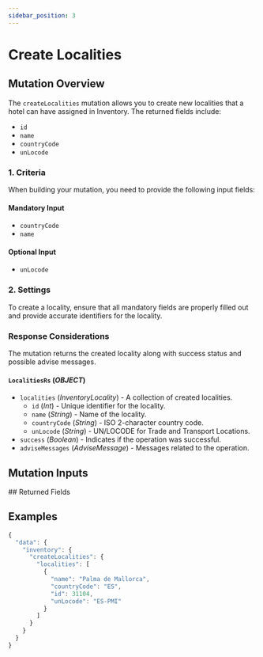 ```yaml
---
sidebar_position: 3
---
```





# Create Localities

## Mutation Overview

The `createLocalities` mutation allows you to create new localities that a hotel can have assigned in Inventory. The returned fields include:

* `id`
* `name`
* `countryCode`
* `unLocode`

### 1. Criteria

When building your mutation, you need to provide the following input fields:

#### Mandatory Input
* `countryCode`
* `name`

#### Optional Input
* `unLocode`

### 2. Settings

To create a locality, ensure that all mandatory fields are properly filled out and provide accurate identifiers for the locality.

### Response Considerations

The mutation returns the created locality along with success status and possible advise messages.

#### `LocalitiesRs` (*OBJECT*)
* `localities` (*InventoryLocality*) - A collection of created localities.
  * `id` (*Int*) - Unique identifier for the locality.
  * `name` (*String*) - Name of the locality.
  * `countryCode` (*String*) - ISO 2-character country code.
  * `unLocode` (*String*) - UN/LOCODE for Trade and Transport Locations.
* `success` (*Boolean*) - Indicates if the operation was successful.
* `adviseMessages` (*AdviseMessage*) - Messages related to the operation.
## Mutation Inputs

<InventoryLocalitiesCreateInput />
## Returned Fields

<LocalitiesRs />


## Examples
```js
{
  "data": {
    "inventory": {
      "createLocalities": {
        "localities": [
          {
            "name": "Palma de Mallorca",
            "countryCode": "ES",
            "id": 31104,
            "unLocode": "ES-PMI"
          }
        ]
      }
    }
  }
}
```